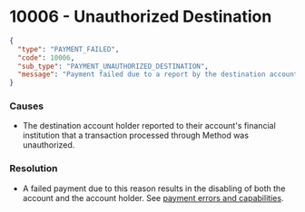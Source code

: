 # 10006 - Unauthorized Destination

```json
{
  "type": "PAYMENT_FAILED",
  "code": 10006,
  "sub_type": "PAYMENT_UNAUTHORIZED_DESTINATION",
  "message": "Payment failed due to a report by the destination account holder as unauthorized."
}
```

### Causes
- The destination account holder reported to their account's
financial institution that a transaction processed through Method was unauthorized.

### Resolution
- A failed payment due to this reason results in the disabling of both the account
and the account holder. See [payment errors and capabilities](/guides/payments/lifecycle-and-errors#errors-and-capabilities).
